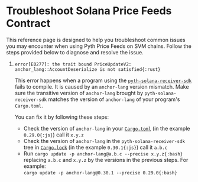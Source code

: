 # Troubleshoot Solana Price Feeds Contract

This reference page is designed to help you troubleshoot common issues you may encounter when using Pyth Price Feeds on SVM chains.
Follow the steps provided below to diagnose and resolve the issue.

1. `error[E0277]: the trait bound PriceUpdateV2: anchor_lang::AccountDeserialize is not satisfied{:rust}`

   This error happens when a program using the [`pyth-solana-receiver-sdk`](https://github.com/pyth-network/pyth-crosschain/tree/main/target_chains/solana/pyth_solana_receiver_sdk) fails to compile. It is caused by an `anchor-lang` version mismatch.
   Make sure the transitive version of `anchor-lang` brought by `pyth-solana-receiver-sdk`
   matches the version of `anchor-lang` of your program's `Cargo.toml`.

   You can fix it by following these steps:

   - Check the version of `anchor-lang` in your [`Cargo.toml`](https://github.com/guibescos/anchor-pyth/blob/broken-build/programs/anchor-pyth/Cargo.toml) (in the example `0.29.0{:js}`) call it `x.y.z`
   - Check the version of `anchor-lang` in the `pyth-solana-receiver-sdk` tree in [`Cargo.lock`](https://github.com/guibescos/anchor-pyth/blob/broken-build/programs/anchor-pyth/Cargo.lock) (in the example `0.30.1{:js}`) call it `a.b.c`
   - Run `cargo update -p anchor-lang@a.b.c --precise x.y.z{:bash}`
     replacing `a.b.c` and `x.y.z` by the versions in the previous steps. For example:\
     `cargo update -p anchor-lang@0.30.1 --precise 0.29.0{:bash}`
